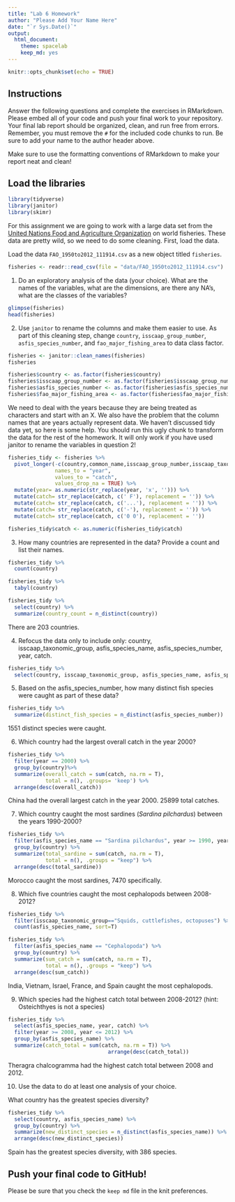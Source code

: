 ```yaml
---
title: "Lab 6 Homework"
author: "Please Add Your Name Here"
date: "`r Sys.Date()`"
output:
  html_document: 
    theme: spacelab
    keep_md: yes
---
```


```r
knitr::opts_chunk$set(echo = TRUE)
```

## Instructions
Answer the following questions and complete the exercises in RMarkdown. Please embed all of your code and push your final work to your repository. Your final lab report should be organized, clean, and run free from errors. Remember, you must remove the `#` for the included code chunks to run. Be sure to add your name to the author header above.  

Make sure to use the formatting conventions of RMarkdown to make your report neat and clean!  

## Load the libraries
```r
library(tidyverse)
library(janitor)
library(skimr)
```

For this assignment we are going to work with a large data set from the [United Nations Food and Agriculture Organization](http://www.fao.org/about/en/) on world fisheries. These data are pretty wild, so we need to do some cleaning. First, load the data.  

Load the data `FAO_1950to2012_111914.csv` as a new object titled `fisheries`.
```r
fisheries <- readr::read_csv(file = "data/FAO_1950to2012_111914.csv")
```

1. Do an exploratory analysis of the data (your choice). What are the names of the variables, what are the dimensions, are there any NA's, what are the classes of the variables?  
```r
glimpse(fisheries)
head(fisheries)
```

2. Use `janitor` to rename the columns and make them easier to use. As part of this cleaning step, change `country`, `isscaap_group_number`, `asfis_species_number`, and `fao_major_fishing_area` to data class factor. 
```r
fisheries <- janitor::clean_names(fisheries)
fisheries
```

```r
fisheries$country <- as.factor(fisheries$country)
fisheries$isscaap_group_number <- as.factor(fisheries$isscaap_group_number)
fisheries$asfis_species_number <- as.factor(fisheries$asfis_species_number)
fisheries$fao_major_fishing_area <- as.factor(fisheries$fao_major_fishing_area)
```

We need to deal with the years because they are being treated as characters and start with an X. We also have the problem that the column names that are years actually represent data. We haven't discussed tidy data yet, so here is some help. You should run this ugly chunk to transform the data for the rest of the homework. It will only work if you have used janitor to rename the variables in question 2!
```r
fisheries_tidy <- fisheries %>% 
  pivot_longer(-c(country,common_name,isscaap_group_number,isscaap_taxonomic_group,asfis_species_number,asfis_species_name,fao_major_fishing_area,measure),
               names_to = "year",
               values_to = "catch",
               values_drop_na = TRUE) %>% 
  mutate(year= as.numeric(str_replace(year, 'x', ''))) %>% 
  mutate(catch= str_replace(catch, c(' F'), replacement = '')) %>% 
  mutate(catch= str_replace(catch, c('...'), replacement = '')) %>% 
  mutate(catch= str_replace(catch, c('-'), replacement = '')) %>% 
  mutate(catch= str_replace(catch, c('0 0'), replacement = ''))

fisheries_tidy$catch <- as.numeric(fisheries_tidy$catch)
```

3. How many countries are represented in the data? Provide a count and list their names.
```r
fisheries_tidy %>%
  count(country)
```

```r
fisheries_tidy %>%
  tabyl(country)
```

```r
fisheries_tidy %>%
  select(country) %>%
  summarize(country_count = n_distinct(country))
```

There are 203 countries.

4. Refocus the data only to include only: country, isscaap_taxonomic_group, asfis_species_name, asfis_species_number, year, catch.
```r
fisheries_tidy %>%
  select(country, isscaap_taxonomic_group, asfis_species_name, asfis_species_number, year, catch)
```

5. Based on the asfis_species_number, how many distinct fish species were caught as part of these data?
```r
fisheries_tidy %>% 
  summarize(distinct_fish_species = n_distinct(asfis_species_number))
```

1551 distinct species were caught.

6. Which country had the largest overall catch in the year 2000?
```r
fisheries_tidy %>%
  filter(year == 2000) %>%
  group_by(country)%>%
  summarize(overall_catch = sum(catch, na.rm = T),
            total = n(), .groups= 'keep') %>% 
  arrange(desc(overall_catch))
```

China had the overall largest catch in the year 2000. 25899 total catches.

7. Which country caught the most sardines (_Sardina pilchardus_) between the years 1990-2000?
```r
fisheries_tidy %>%
  filter(asfis_species_name == "Sardina pilchardus", year >= 1990, year <= 2000) %>%
  group_by(country) %>% 
  summarize(total_sardine = sum(catch, na.rm = T),
            total = n(), .groups = "keep") %>% 
  arrange(desc(total_sardine))
```
Morocco caught the most sardines, 7470 specifically.

8. Which five countries caught the most cephalopods between 2008-2012?
```r
fisheries_tidy %>% 
  filter(isscaap_taxonomic_group=="Squids, cuttlefishes, octopuses") %>% 
  count(asfis_species_name, sort=T)

fisheries_tidy %>% 
  filter(asfis_species_name == "Cephalopoda") %>%
  group_by(country) %>% 
  summarize(sum_catch = sum(catch, na.rm = T),
            total = n(), .groups = "keep") %>% 
  arrange(desc(sum_catch))
```

India, Vietnam, Israel, France, and Spain caught the most cephalopods.

9. Which species had the highest catch total between 2008-2012? (hint: Osteichthyes is not a species)
```r
fisheries_tidy %>% 
  select(asfis_species_name, year, catch) %>%
  filter(year >= 2008, year <= 2012) %>%
  group_by(asfis_species_name) %>% 
  summarize(catch_total = sum(catch, na.rm = T)) %>%
                                arrange(desc(catch_total))
```
Theragra chalcogramma had the highest catch total between 2008 and 2012.

10. Use the data to do at least one analysis of your choice.

What country has the greatest species diversity?
```r
fisheries_tidy %>%
  select(country, asfis_species_name) %>% 
  group_by(country) %>% 
  summarize(new_distinct_species = n_distinct(asfis_species_name)) %>%
  arrange(desc(new_distinct_species))
```

Spain has the greatest species diversity, with 386 species. 

## Push your final code to GitHub!
Please be sure that you check the `keep md` file in the knit preferences.   